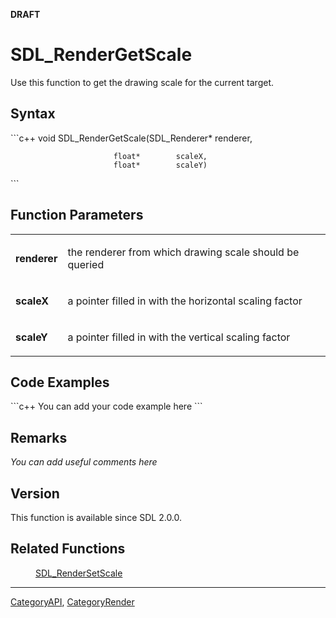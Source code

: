 <!-- pragma section-numbers off -->
<!-- pragma camelcase off -->
'''DRAFT'''


<!-- #*^*^*^*^*See http://wiki.libsdl.org/moin.cgi/SGFunctions for details on editing this page*^*^*^*^* -->


= SDL_RenderGetScale =
Use this function to get the drawing scale for the current target.




== Syntax ==
```c++
void SDL_RenderGetScale(SDL_Renderer* renderer,
                        float*        scaleX,
                        float*        scaleY)
```


== Function Parameters ==
{|
|'''renderer'''
|the renderer from which drawing scale should be queried
|-
|'''scaleX'''
|a pointer filled in with the horizontal scaling factor
|-
|'''scaleY'''
|a pointer filled in with the vertical scaling factor
|}


== Code Examples ==
```c++
You can add your code example here
```

<!-- #Leave this section as-is unless you have a code example to put in.  In that case, replace You can add your code example here with your code example following the Style Guide instructions.  Leave the rest of the markup alone and delete this comment. -->


== Remarks ==
''You can add useful comments here''

<!-- #Leave this section as-is unless you have a remark to put in.  In that case, replace ''You can add useful comments here'' with your remark(s) following the Style Guide instructions.  Leave the rest of the markup alone and delete this comment. -->

== Version ==
This function is available since SDL 2.0.0.

== Related Functions ==
:[[SDL_RenderSetScale]]

----
[[CategoryAPI]], [[CategoryRender]]
<!-- #See the Style Guide for instructions on editing the footer. -->
